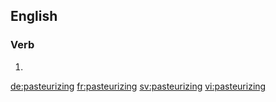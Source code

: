 ==English==

===Verb===
{{head|en}}

# {{present participle of|pasteurize}}

[[de:pasteurizing]]
[[fr:pasteurizing]]
[[sv:pasteurizing]]
[[vi:pasteurizing]]